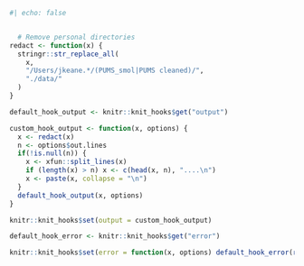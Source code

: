 ```r
#| echo: false


  # Remove personal directories
redact <- function(x) {
  stringr::str_replace_all(
    x,
    "/Users/jkeane.*/(PUMS_smol|PUMS cleaned)/",
    "./data/"
  )
}

default_hook_output <- knitr::knit_hooks$get("output")

custom_hook_output <- function(x, options) {
  x <- redact(x)
  n <- options$out.lines
  if(!is.null(n)) {
    x <- xfun::split_lines(x)
    if (length(x) > n) x <- c(head(x, n), "....\n")
    x <- paste(x, collapse = "\n")
  }
  default_hook_output(x, options)
}

knitr::knit_hooks$set(output = custom_hook_output)

default_hook_error <- knitr::knit_hooks$get("error")

knitr::knit_hooks$set(error = function(x, options) default_hook_error(redact(x), options))
```
